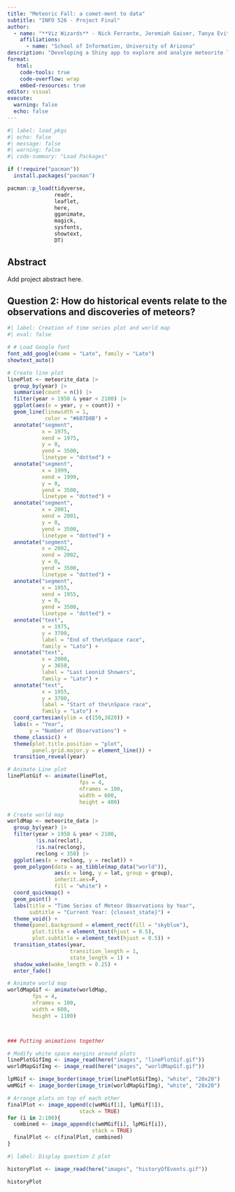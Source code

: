 ```yaml
---
title: "Meteoric Fall: a comet-ment to data"
subtitle: "INFO 526 - Project Final"
author: 
  - name: "**Viz Wizards** - Nick Ferrante, Jeremiah Gaiser, Tanya Evita George,<br> Mrunal Jadhav, Jasdeep Singh Jhajj, Gillian McGinnis, Agastya Deshraju"
    affiliations:
      - name: "School of Information, University of Arizona"
description: "Developing a Shiny app to explore and analyze meteorite landings data, unraveling patterns and insights into meteor impact distribution and historical events"
format:
   html:
    code-tools: true
    code-overflow: wrap
    embed-resources: true
editor: visual
execute:
  warning: false
  echo: false
---
```


```r
#| label: load_pkgs
#| echo: false
#| message: false
#| warning: false
#| code-summary: "Load Packages"

if (!require("pacman")) 
  install.packages("pacman")

pacman::p_load(tidyverse,
               readr,
               leaflet,
               here,
               gganimate,
               magick,
               sysfonts,
               showtext,
               DT) 
```

## Abstract

Add project abstract here.





## Question 2: How do historical events relate to the observations and discoveries of meteors?

```r
#| label: Creation of time series plot and world map
#| eval: false

# # Load Google font
font_add_google(name = "Lato", family = "Lato")
showtext_auto()

# Create line plot
linePlot <- meteorite_data |>
  group_by(year) |>
  summarise(count = n()) |>
  filter(year > 1950 & year < 2100) |>
  ggplot(aes(x = year, y = count)) +
  geom_line(linewidth = 1,
            color = "#607D8B") +
  annotate("segment",
           x = 1975,
           xend = 1975,
           y = 0,
           yend = 3500,
           linetype = "dotted") +
  annotate("segment",
           x = 1999,
           xend = 1999,
           y = 0,
           yend = 3500,
           linetype = "dotted") +
  annotate("segment",
           x = 2001,
           xend = 2001,
           y = 0,
           yend = 3500,
           linetype = "dotted") +
  annotate("segment",
           x = 2002,
           xend = 2002,
           y = 0,
           yend = 3500,
           linetype = "dotted") +
  annotate("segment",
           x = 1955,
           xend = 1955,
           y = 0,
           yend = 3500,
           linetype = "dotted") +
  annotate("text",
           x = 1975,
           y = 3700,
           label = "End of the\nSpace race",
           family = "Lato") +
  annotate("text",
           x = 2000,
           y = 3650,
           label = "Last Leonid Showers",
           family = "Lato") +
  annotate("text",
           x = 1955,
           y = 3700,
           label = "Start of the\nSpace race",
           family = "Lato") +
  coord_cartesian(ylim = c(150,3820)) +
  labs(x = "Year",
       y = "Number of Observations") +
  theme_classic() +
  theme(plot.title.position = "plot",
        panel.grid.major.y = element_line()) +
  transition_reveal(year)

# Animate Line plot
linePlotGif <- animate(linePlot,
                       fps = 4,
                       nframes = 100,
                       width = 600,
                       height = 400)

# Create world map
worldMap <- meteorite_data |>
  group_by(year) |>
  filter(year > 1950 & year < 2100,
         !is.na(reclat),
         !is.na(reclong),
         reclong < 350) |>
  ggplot(aes(x = reclong, y = reclat)) +
  geom_polygon(data = as_tibble(map_data("world")),
               aes(x = long, y = lat, group = group),
               inherit.aes=F,
               fill = "white") +
  coord_quickmap() +
  geom_point() +
  labs(title = "Time Series of Meteor Observations by Year",
       subtitle = "Current Year: {closest_state}") +
  theme_void() +
  theme(panel.background = element_rect(fill = "skyblue"),
        plot.title = element_text(hjust = 0.5),
        plot.subtitle = element_text(hjust = 0.5)) +
  transition_states(year,
                    transition_length = 1,
                    state_length = 1) +
  shadow_wake(wake_length = 0.25) +
  enter_fade()

# Animate world map
worldMapGif <- animate(worldMap,
        fps = 4,
        nframes = 100,
        width = 600,
        height = 1100)



### Putting animations together

# Modify white space margins around plots
linePlotGifImg <- image_read(here("images", "linePlotGif.gif"))
worldMapGifImg <- image_read(here("images", "worldMapGif.gif"))

lpMGif <- image_border(image_trim(linePlotGifImg), "white", "20x20")
wmMGif <- image_border(image_trim(worldMapGifImg), "white", "20x20")

# Arrange plots on top of each other
finalPlot <- image_append(c(wmMGif[1], lpMGif[1]),
                       stack = TRUE)
for (i in 2:100){
  combined <- image_append(c(wmMGif[i], lpMGif[i]),
                           stack = TRUE)
  finalPlot <- c(finalPlot, combined)
}

```

```r
#| label: Display question 2 plot

historyPlot <- image_read(here("images", "historyOfEvents.gif"))

historyPlot

```